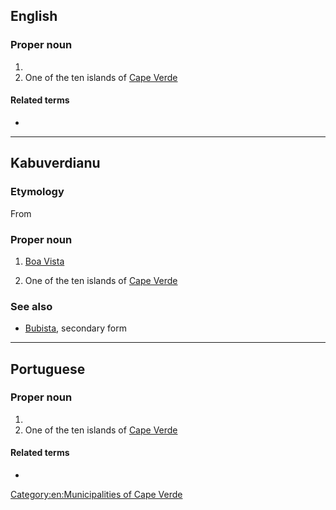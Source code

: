 ==English==

===Proper noun===
{{en-proper noun|head=Boa Vista}}

# {{place|en|municipality/state capital|s/Roraima|c/Brazil}}
# One of the ten islands of [[Cape Verde]]

====Related terms====
* {{l|en|boavistense}}
[[Category:en:Municipalities of Cape Verde]]

----

==Kabuverdianu==

===Etymology===
From {{der|kea|pt|Boa Vista}}

===Proper noun===
{{head|kea|proper noun}}

# {{lb|kea|Boa Vista}} [[Boa Vista]]
# One of the ten islands of [[Cape Verde]]

===See also===
*[[Bubista]], secondary form

{{topics|kea|Islands|Cape Verde}}

----

==Portuguese==

===Proper noun===
{{pt-proper noun|head=[[bom|Boa]] [[vista|Vista]]}}

# {{place|pt|municipality/state capital|s/Roraima|c/Brazil|t=Boa Vista}}
# One of the ten islands of [[Cape Verde]]

====Related terms====
* {{l|pt|boavistense}}